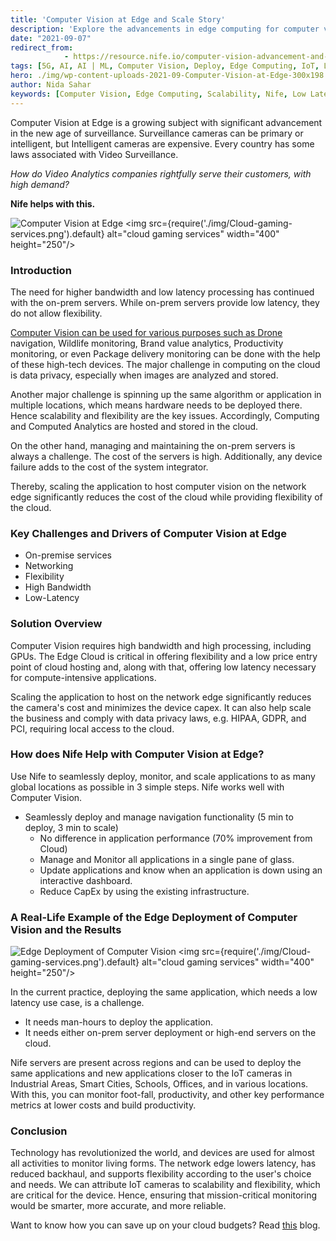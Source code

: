 ```yaml
---
title: 'Computer Vision at Edge and Scale Story'
description: 'Explore the advancements in edge computing for computer vision, focusing on challenges, solutions, and how Nife enhances deployment and scalability.'
date: "2021-09-07"
redirect_from: 
            - https://resource.nife.io/computer-vision-advancement-and-enhancements-for-deployments-and-scale/
tags: [5G, AI, AI | ML, Computer Vision, Deploy, Edge Computing, IoT, Latency, Productivity, Scale, Wildlife]
hero: ./img/wp-content-uploads-2021-09-Computer-Vision-at-Edge-300x198.jpg
author: Nida Sahar
keywords: [Computer Vision, Edge Computing, Scalability, Nife, Low Latency, Data Privacy, IoT]
---
```


Computer Vision at Edge is a growing subject with significant advancement in the new age of surveillance. Surveillance cameras can be primary or intelligent, but Intelligent cameras are expensive. Every country has some laws associated with Video Surveillance.

_How do Video Analytics companies rightfully serve their customers, with high demand?_

**Nife helps with this.**

![Computer Vision at Edge](./img/wp-content-uploads-2021-09-Computer-Vision-at-Edge-300x198.jpg)
<img src={require('./img/Cloud-gaming-services.png').default} alt="cloud gaming services" width="400" height="250"/>
<br/>



### Introduction

The need for higher bandwidth and low latency processing has continued with the on-prem servers. While on-prem servers provide low latency, they do not allow flexibility.

[Computer Vision can be used for various purposes such as Drone](/blog/computing-versus-flying-drones-edge-technology/) navigation, Wildlife monitoring, Brand value analytics, Productivity monitoring, or even Package delivery monitoring can be done with the help of these high-tech devices. The major challenge in computing on the cloud is data privacy, especially when images are analyzed and stored.

Another major challenge is spinning up the same algorithm or application in multiple locations, which means hardware needs to be deployed there. Hence scalability and flexibility are the key issues. Accordingly, Computing and Computed Analytics are hosted and stored in the cloud.

On the other hand, managing and maintaining the on-prem servers is always a challenge. The cost of the servers is high. Additionally, any device failure adds to the cost of the system integrator.

Thereby, scaling the application to host computer vision on the network edge significantly reduces the cost of the cloud while providing flexibility of the cloud.

### Key Challenges and Drivers of Computer Vision at Edge

- On-premise services
- Networking
- Flexibility
- High Bandwidth
- Low-Latency

### Solution Overview

Computer Vision requires high bandwidth and high processing, including GPUs. The Edge Cloud is critical in offering flexibility and a low price entry point of cloud hosting and, along with that, offering low latency necessary for compute-intensive applications.

Scaling the application to host on the network edge significantly reduces the camera's cost and minimizes the device capex. It can also help scale the business and comply with data privacy laws, e.g. HIPAA, GDPR, and PCI, requiring local access to the cloud.

### How does Nife Help with Computer Vision at Edge?

Use Nife to seamlessly deploy, monitor, and scale applications to as many global locations as possible in 3 simple steps. Nife works well with Computer Vision.

- Seamlessly deploy and manage navigation functionality (5 min to deploy, 3 min to scale)
  * No difference in application performance (70% improvement from Cloud)
  * Manage and Monitor all applications in a single pane of glass.
  * Update applications and know when an application is down using an interactive dashboard.
  * Reduce CapEx by using the existing infrastructure.

### A Real-Life Example of the Edge Deployment of Computer Vision and the Results

![Edge Deployment of Computer Vision](./img/wp-content-uploads-2021-09-Edge-Deployment-of-Computer-Vision-300x167.jpg)
<img src={require('./img/Cloud-gaming-services.png').default} alt="cloud gaming services" width="400" height="250"/>
<br/>



In the current practice, deploying the same application, which needs a low latency use case, is a challenge.

- It needs man-hours to deploy the application.
- It needs either on-prem server deployment or high-end servers on the cloud.

Nife servers are present across regions and can be used to deploy the same applications and new applications closer to the IoT cameras in Industrial Areas, Smart Cities, Schools, Offices, and in various locations. With this, you can monitor foot-fall, productivity, and other key performance metrics at lower costs and build productivity.

### Conclusion

Technology has revolutionized the world, and devices are used for almost all activities to monitor living forms. The network edge lowers latency, has reduced backhaul, and supports flexibility according to the user's choice and needs. We can attribute IoT cameras to scalability and flexibility, which are critical for the device. Hence, ensuring that mission-critical monitoring would be smarter, more accurate, and more reliable.

Want to know how you can save up on your cloud budgets? Read [this](/blog/cloud-cost-management-use-nife-to-save-cloud-budget/) blog.
